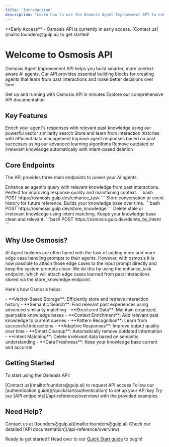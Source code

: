 ```yaml
---
title: 'Introduction'
description: 'Learn how to use the Osmosis Agent Improvement API to enhance your AI agents'
---
```


<Note>
  **Early Access** - Osmosis API is currently in early access. [Contact us](mailto:founders@gulp.ai) to get started!
</Note>

# Welcome to Osmosis API

Osmosis Agent Improvement API helps you build smarter, more context-aware AI agents. Our API provides essential building blocks for creating agents that learn from past interactions and make better decisions over time.

<CardGroup cols={2}>
  <Card title="Quick Start" icon="bolt" href="/quickstart/authentication">
    Get up and running with Osmosis API in minutes
  </Card>
  <Card title="API Reference" icon="code" href="/api-reference/overview">
    Explore our comprehensive API documentation
  </Card>
</CardGroup>

## Key Features

<CardGroup cols={2}>
  <Card title="Contextual Enhancement" icon="brain">
    Enrich your agent's responses with relevant past knowledge using our powerful vector similarity search
  </Card>
  <Card title="Knowledge Storage" icon="database">
    Store and learn from interaction histories with efficient data management
  </Card>
  <Card title="Continuous Learning" icon="rotate">
    Improve agent responses based on past successes using our advanced learning algorithms
  </Card>
  <Card title="Smart Cleanup" icon="broom">
    Remove outdated or irrelevant knowledge automatically with intent-based deletion
  </Card>
</CardGroup>

## Core Endpoints

The API provides three main endpoints to power your AI agents:

<Steps>
  <Step title="/enhance_task">
    Enhance an agent's query with relevant knowledge from past interactions. Perfect for improving response quality and maintaining context.
    ```bash
    POST https://osmosis.gulp.dev/enhance_task
    ```
  </Step>
  <Step title="/store_knowledge">
    Store conversation or event history for future reference. Builds your knowledge base over time.
    ```bash
    POST https://osmosis.gulp.dev/store_knowledge
    ```
  </Step>
  <Step title="/delete_by_intent">
    Delete stale or irrelevant knowledge using intent matching. Keeps your knowledge base clean and relevant.
    ```bash
    POST https://osmosis.gulp.dev/delete_by_intent
    ```
  </Step>
</Steps>

## Why Use Osmosis?

<Tip>
AI Agent builders are often faced with the task of adding more and more edge case handling prompts to their agents.
However, with osmosis it is now possible to attach those edge cases to the input prompt directly and keep the system prompts clean.
We do this by using the enhance_task endpoint, which will attach edge cases learned from past interactions stored via the store_knowledge endpoint.
</Tip>

Here's how Osmosis helps:

<AccordionGroup>
  <Accordion title="Knowledge Storage & Retrieval">
    - **Vector-Based Storage**: Efficiently store and retrieve interaction history
    - **Semantic Search**: Find relevant past experiences using advanced similarity matching
    - **Structured Data**: Maintain organized, queryable knowledge bases
  </Accordion>
  <Accordion title="Response Enhancement">
    - **Context Enrichment**: Add relevant past knowledge to current queries
    - **Pattern Recognition**: Learn from successful interactions
    - **Adaptive Responses**: Improve output quality over time
  </Accordion>
  <Accordion title="Knowledge Management">
    - **Smart Cleanup**: Automatically remove outdated information
    - **Intent Matching**: Delete irrelevant data based on semantic understanding
    - **Data Freshness**: Keep your knowledge base current and accurate
  </Accordion>
</AccordionGroup>

## Getting Started

To start using the Osmosis API:

<Steps>
  <Step title="Get API Access">
    [Contact us](mailto:founders@gulp.ai) to request API access
  </Step>
  <Step title="Authentication Setup">
    Follow our [authentication guide](/quickstart/authentication) to set up your API key
  </Step>
  <Step title="Make Your First Call">
    Try our [API endpoints](/api-reference/overview) with the provided examples
  </Step>
</Steps>

## Need Help?

<CardGroup cols={2}>
  <Card title="Email Support" icon="envelope">
    Contact us at [founders@gulp.ai](mailto:founders@gulp.ai)
  </Card>
  <Card title="API Reference" icon="book">
    Check our detailed [API documentation](/api-reference/overview)
  </Card>
</CardGroup>

Ready to get started? Head over to our [Quick Start guide](/quickstart/authentication) to begin!
